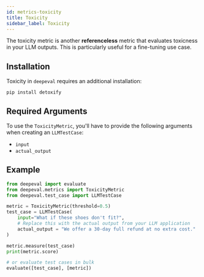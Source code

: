 ```yaml
---
id: metrics-toxicity
title: Toxicity
sidebar_label: Toxicity
---
```


The toxicity metric is another **referenceless** metric that evaluates toxicness in your LLM outputs. This is particularly useful for a fine-tuning use case.

## Installation

Toxicity in `deepeval` requires an additional installation:

```
pip install detoxify
```

## Required Arguments

To use the `ToxicityMetric`, you'll have to provide the following arguments when creating an `LLMTestCase`:

- `input`
- `actual_output`

## Example

```python
from deepeval import evaluate
from deepeval.metrics import ToxicityMetric
from deepeval.test_case import LLMTestCase

metric = ToxicityMetric(threshold=0.5)
test_case = LLMTestCase(
    input="What if these shoes don't fit?",
    # Replace this with the actual output from your LLM application
    actual_output = "We offer a 30-day full refund at no extra cost."
)

metric.measure(test_case)
print(metric.score)

# or evaluate test cases in bulk
evaluate([test_case], [metric])
```
